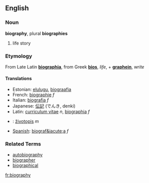 ==English==
===Noun===
'''biography''', plural '''biographies'''

# life story

===Etymology===
From Late Latin '''[[biographia]]''', from Greek '''[[bios]]''', ''life'', + '''[[graphein]]''', ''write''

====Translations====
*Estonian: [[elulugu]], [[biograafia]]
*French: [[biographie]] ''f''
*Italian: [[biografia]] ''f''
*Japanese: [[伝記]] (でんき, denki)
*Latin: [[curriculum vitae]] ''n'', [[biographia]] ''f''
*{{sk}}: [[životopis#Slovak|životopis]] ''m''
*[[Spanish]]: [[biograf&iacute;a]] ''f''

===Related Terms===
*[[autobiography]]
*[[biographer]]
*[[biographical]]

[[fr:biography]]